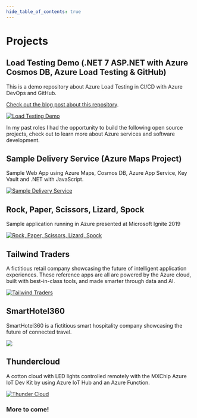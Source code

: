```yaml
---
hide_table_of_contents: true
---
```

# Projects

## Load Testing Demo (.NET 7 ASP.NET with Azure Cosmos DB, Azure Load Testing & GitHub)

This is a demo repository about Azure Load Testing in CI/CD with Azure DevOps and GitHub.

[Check out the blog post about this repository](https://xpirit.com/adding-load-testing-to-your-workflows).

[![Load Testing Demo](../../static/img/LoadTesting/LoadTestingWebApp.jpg)](https://github.com/dsanchezcr/LoadTestingDemo)

In my past roles I had the opportunity to build the following open source projects, check out to learn more about Azure services and software development.

## Sample Delivery Service (Azure Maps Project)

Sample Web App using Azure Maps, Cosmos DB, Azure App Service, Key Vault and .NET with JavaScript.

[![Sample Delivery Service](https://raw.githubusercontent.com/dsanchezcr/SampleDeliveryService/main/Images/App.gif)](https://github.com/dsanchezcr/SampleDeliveryService)

## Rock, Paper, Scissors, Lizard, Spock

Sample application running in Azure presented at Microsoft Ignite 2019

[![Rock, Paper, Scissors, Lizard, Spock](https://raw.githubusercontent.com/microsoft/RockPaperScissorsLizardSpock/main/Documents/Images/RPSLS.gif)](https://github.com/microsoft/RockPaperScissorsLizardSpock)

## Tailwind Traders

A fictitious retail company showcasing the future of intelligent application experiences. These reference apps are all are powered by the Azure cloud, built with best-in-class tools, and made smarter through data and AI.

[![Tailwind Traders](https://raw.githubusercontent.com/microsoft/TailwindTraders/master/Documents/Images/Logo.png)](https://github.com/microsoft/TailwindTraders)

## SmartHotel360

SmartHotel360 is a fictitious smart hospitality company showcasing the future of connected travel.

[![](https://raw.githubusercontent.com/microsoft/SmartHotel360/master/Documents/Images/Logo.png)](https://github.com/microsoft/SmartHotel360)

## Thundercloud

A cotton cloud with LED lights controlled remotely with the MXChip Azure IoT Dev Kit by using Azure IoT Hub and an Azure Function.

[![Thunder Cloud](https://raw.githubusercontent.com/dsanchezcr/Thundercloud/main/Images/Thundercloud.gif)](https://github.com/dsanchezcr/Thundercloud)

### More to come!